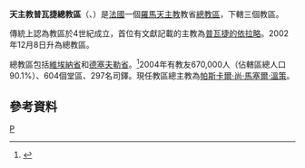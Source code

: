 {{Infobox Roman Catholic diocese
|Roman Catholic Diocese of = 天主教普瓦捷總教區
|Latin name of diocese =Archidioecesis Pictaviensis
|image =Poitiers cathedrale gothique Saint Pierre.jpg
|caption = 聖伯多祿主教座堂
|location = [[法國|法國]]
|territory =維埃納省和德塞夫勒省
|population =670,000
|rite = 拉丁禮
|patron = 普瓦捷的希拉利
|province = 
|established = 3世紀
|cathedral = [[聖伯多祿主教座堂_(普瓦捷)|伯多祿主教座堂]]
|副主教座堂 =
|leadership = 總主教
|website =[http://www.diocese-poitiers.com.fr/ 官方網頁]
|教宗 = 
|metropolitan = 帕斯卡爾·尚·馬塞爾·溫策
|ordinary =
|coadjutor bishop =
|emeritus = 
}}

'''天主教普瓦捷總教區'''（{{lang-la|Archidioecesis Pictaviensis}}、{{lang-fr|Archidiocèse de Poitiers}}）是[[法國|法國]]一個[[羅馬天主教|羅馬天主教]]教省[[總教區|總教區]]，下轄三個教區。

傳統上認為教區於4世紀成立，首位有文獻記載的主教為[[普瓦捷的依拉略|普瓦捷的依拉略]]。2002年12月8日升為總教區。

總教區包括[[維埃納省|維埃納省]]和[[德塞夫勒省|德塞夫勒省]]。<ref>{{Cite web |url=http://www.diocese-poitiers.com.fr/index.php?option=com_content&view=article&id=1116&Itemid=938 |title=Welcome to the Diocese of Poitiers |access-date=2014-04-10 |archive-date=2014-02-27 |archive-url=https://web.archive.org/web/20140227230415/http://www.diocese-poitiers.com.fr/index.php?option=com_content&view=article&id=1116&Itemid=938 |dead-url=yes }}</ref>2004年有教友670,000人（佔轄區總人口90.1%）、604個堂區、297名司鐸。現任教區總主教為[[帕斯卡爾·尚·馬塞爾·溫策|帕斯卡爾·尚·馬塞爾·溫策]]。

==參考資料==
{{reflist}}
{{法國天主教教區}}
{{Authority control}}
[[Category:法國天主教教區|P]]
